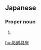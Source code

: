 ==Japanese==
{{ja-kanjitab|ちょう|こく|ぐ|ざ|yomi=o}}

===Proper noun===
{{ja-pos|proper|ちょうこくぐざ|hhira=てうこくぐざ}}

# {{altspell|lang=ja|ちょうこくぐ座||[[Caelum]]}}

[[hu:彫刻具座]]